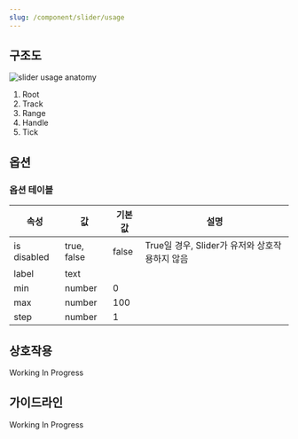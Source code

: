 ```yaml
---
slug: /component/slider/usage
---
```


## 구조도

![slider usage anatomy](./anatomy.png)

1. Root
2. Track
3. Range
4. Handle
5. Tick

## 옵션

### 옵션 테이블

| 속성        | 값          | 기본값 | 설명                                           |
| ----------- | ----------- | ------ | ---------------------------------------------- |
| is disabled | true, false | false  | True일 경우, Slider가 유저와 상호작용하지 않음 |
| label       | text        |        |                                                |
| min         | number      | 0      |                                                |
| max         | number      | 100    |                                                |
| step        | number      | 1      |                                                |

## 상호작용

Working In Progress

## 가이드라인

Working In Progress
